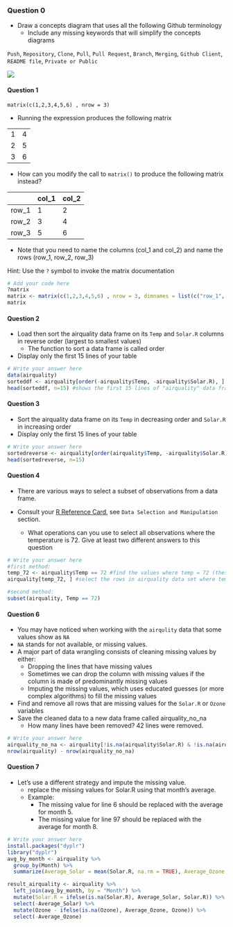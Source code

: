 ### Question 0

*  Draw a concepts diagram that uses all the following Github terminology 
   * Include any missing keywords that will simplify the concepts diagrams 


`Push`, `Repository`, `Clone`, `Pull`, `Pull Request`, `Branch`, `Merging`, `Github Client`, `README file`, `Private or Public`


![](./concept_diagram_2.png)


#### Question 1

`matrix(c(1,2,3,4,5,6) , nrow = 3)`

* Running the expression produces the following matrix

|  |  |
|---|---|
| 1 | 4 |
| 2 | 5 |
| 3 | 6 |

* How can you modify the call to `matrix()` to produce the following matrix instead?

|   | col_1 |  col_2 |
| --- |---|---|
| row_1 | 1 | 2 |
| row_2 | 3 | 4 |
| row_3 | 5 | 6 |


* Note that you need to name the columns (col_1 and col_2) and name the rows (row_1, row_2, row_3)

Hint: Use the `?` symbol to invoke the matrix documentation

```r
# Add your code here
?matrix
matrix <- matrix(c(1,2,3,4,5,6) , nrow = 3, dimnames = list(c("row_1", "row_2", "row_3"), c("col_1", "col_2")))
matrix
```

#### Question 2

* Load then sort the airquality data frame on its `Temp` and `Solar.R` columns in reverse order (largest to smallest values)
  * The function to sort a data frame is called order
* Display only the first 15 lines of your table

```r
# Write your answer here
data(airquality)
sorteddf <- airquality[order(-airquality$Temp, -airquality$Solar.R), ] 
head(sorteddf, n=15) #shows the first 15 lines of "airquality" data frame
```

#### Question 3

* Sort the airquality data frame on its `Temp` in decreasing order and `Solar.R` in increasing order
* Display only the first 15 lines of your table

```r
# Write your answer here
sortedreverse <- airquality[order(airquality$Temp, -airquality$Solar.R), ]
head(sortedreverse, n=15)
```

#### Question 4

* There are various ways to select a subset of observations from a data frame.

* Consult your [R Reference Card](https://cran.r-project.org/doc/contrib/Baggott-refcard-v2.pdf), see `Data Selection and Manipulation` section.
  * What operations can you use to select all observations where the temperature is 72. Give at least two different answers to this question


```r
# Write your answer here
#first method:
temp_72 <- airquality$Temp == 72 #find the values where temp = 72 (these will be TRUE) and put this in a new data frame
airquality[temp_72, ] #select the rows in airquality data set where temp_72 is true; column parameter is empty so we can get back all the columns

#second method:
subset(airquality, Temp == 72)
```

#### Question 6

* You may have noticed when working with the `airqulity` data that some values show as `NA`
 * `NA` stands for not available, or missing values.
* A major part of data wrangling consists of cleaning missing values by either:
  * Dropping the lines that have missing values
   * Sometimes we can drop the column with missing values if the column is made of predominantly missing values
  * Imputing the missing values, which uses educated guesses (or more complex algorithms) to fill the missing values
  
* Find and remove all rows that are missing values for the `Solar.R` or `Ozone` variables
* Save the cleaned data to a new data frame called airquality_no_na
  * How many lines have been removed?
  42 lines were removed.

```r
# Write your answer here
airquality_no_na <- airquality[!is.na(airquality$Solar.R) & !is.na(airquality$Ozone), ]
nrow(airquality) - nrow(airquality_no_na)
```

#### Question 7
* Let's use a different strategy and impute the missing value.
  * replace the missing values for Solar.R using that month's average.
  * Example:
    * The missing value for line 6 should be replaced with the average for month 5.
    * The missing value for line 97 should be replaced with the average for month 8.

```r
# Write your answer here
install.packages("dyplr")
library("dyplr")
avg_by_month <- airquality %>%
  group_by(Month) %>%
  summarize(Average_Solar = mean(Solar.R, na.rm = TRUE), Average_Ozone = mean(Ozone, na.rm = TRUE))
```

```r
result_airquality <- airquality %>%
  left_join(avg_by_month, by = "Month") %>%
  mutate(Solar.R = ifelse(is.na(Solar.R), Average_Solar, Solar.R)) %>%
  select(-Average_Solar) %>%
  mutate(Ozone - ifelse(is.na(Ozone), Average_Ozone, Ozone)) %>%
  select(-Average_Ozone)
```

